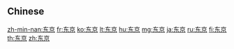 {{also|東京}}
==Chinese==
{{zh-see|東京}}

[[zh-min-nan:东京]]
[[fr:东京]]
[[ko:东京]]
[[lt:东京]]
[[hu:东京]]
[[mg:东京]]
[[ja:东京]]
[[ru:东京]]
[[fi:东京]]
[[th:东京]]
[[zh:东京]]